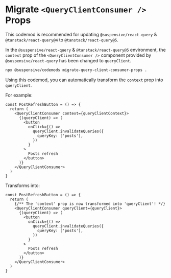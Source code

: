 
# Migrate `<QueryClientConsumer />` Props

<Callout type='info'>

This codemod is recommended for updating `@suspensive/react-query` & `@tanstack/react-query@4` to `@tanstack/react-query@5`.

</Callout>

In the `@suspensive/react-query` & `@tanstack/react-query@5` environment, the `context` prop of the `<QueryClientConsumer />` component provided by `@suspensive/react-query` has been changed to `queryClient`.

```bash filename="Terminal"
npx @suspensive/codemods migrate-query-client-consumer-props .
```

Using this codemod, you can automatically transform the `context` prop into `queryClient`.

For example:

```tsx /context/
const PostRefreshButton = () => {
  return (
    <QueryClientConsumer context={queryClientContext}>
      {(queryClient) => (
        <button
          onClick={() =>
            queryClient.invalidateQueries({
              queryKey: ['posts'],
            })
          }
        >
          Posts refresh
        </button>
      )}
    </QueryClientConsumer>
  )
}
```

Transforms into:

```tsx /queryClient/
const PostRefreshButton = () => {
  return (
    {/** The 'context' prop is now transformed into 'queryClient'! */}
    <QueryClientConsumer queryClient={queryClient}>
      {(queryClient) => (
        <button
          onClick={() =>
            queryClient.invalidateQueries({
              queryKey: ['posts'],
            })
          }
        >
          Posts refresh
        </button>
      )}
    </QueryClientConsumer>
  )
}
```
